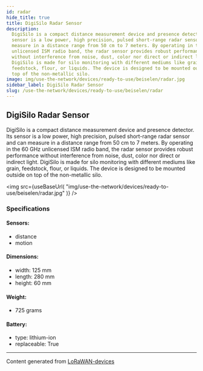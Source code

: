 ```yaml
---
id: radar
hide_title: true
title: DigiSilo Radar Sensor
description:
  DigiSilo is a compact distance measurement device and presence detector. Its
  sensor is a low power, high precision, pulsed short-range radar sensor and can
  measure in a distance range from 50 cm to 7 meters. By operating in the 60 GHz
  unlicensed ISM radio band, the radar sensor provides robust performance
  without interference from noise, dust, color nor direct or indirect light.
  DigiSilo is made for silo monitoring with different mediums like grain,
  feedstock, flour, or liquids. The device is designed to be mounted outside on
  top of the non-metallic silo.
image: img/use-the-network/devices/ready-to-use/beiselen/radar.jpg
sidebar_label: DigiSilo Radar Sensor
slug: /use-the-network/devices/ready-to-use/beiselen/radar
---
```



## DigiSilo Radar Sensor

DigiSilo is a compact distance measurement device and presence detector. Its
sensor is a low power, high precision, pulsed short-range radar sensor and can
measure in a distance range from 50 cm to 7 meters. By operating in the 60 GHz
unlicensed ISM radio band, the radar sensor provides robust performance without
interference from noise, dust, color nor direct or indirect light. DigiSilo is
made for silo monitoring with different mediums like grain, feedstock, flour, or
liquids. The device is designed to be mounted outside on top of the non-metallic
silo.

<img
  src={useBaseUrl(
    "img/use-the-network/devices/ready-to-use/beiselen/radar.jpg"
  )}
/>

### Specifications

#### Sensors:

- distance
- motion

#### Dimensions:

- width: 125 mm
- length: 280 mm
- height: 60 mm

#### Weight:

- 725 grams

#### Battery:

- type: lithium-ion
- replaceable: True

---

Content generated from
[LoRaWAN-devices](https://github.com/TheThingsNetwork/lorawan-devices)
